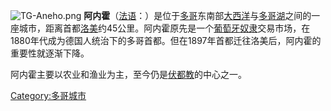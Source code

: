 [[File:TG-Aneho.png|right]]
'''阿内霍'''（[[法语|法语]]：'''{{lang|fr|Anécho}}'''）是位于[[多哥|多哥]]东南部[[大西洋|大西洋]]与[[多哥湖|多哥湖]]之间的一座城市，距离首都[[洛美|洛美]]约45公里。阿内霍原先是一个[[葡萄牙|葡萄牙]][[奴隶|奴隶]]交易市场，在1880年代成为德国人统治下的多哥首都。但在1897年首都迁往洛美后，阿内霍的重要性就逐渐下降。

阿内霍主要以农业和渔业为主，至今仍是[[伏都教|伏都教]]的中心之一。

[[Category:多哥城市|Category:多哥城市]]